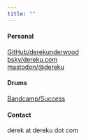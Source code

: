 ```yaml
---
title: ""
---
```


#### Personal

[GitHub/derekunderwood](http://github.com/derekunderwood)\
[bsky/dereku.com](https://bsky.app/profile/dereku.com)\
[mastodon/\@dereku](https://mastodon.social/@dereku)

#### Drums

[Bandcamp/Success](http://successus.bandcamp.com)

#### Contact

derek at dereku dot com
